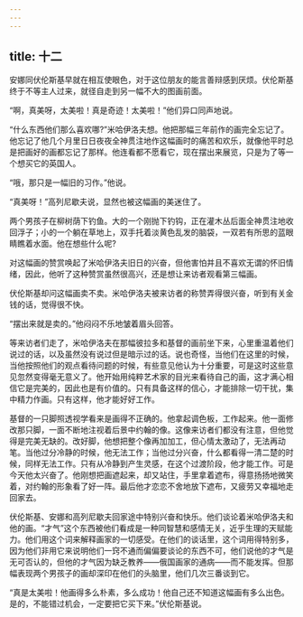 ```yaml
---
---
---
```

title: 十二
---




安娜同伏伦斯基早就在相互使眼色，对于这位朋友的能言善辩感到厌烦。伏伦斯基终于不等主人过来，就径自走到另一幅不大的图画前面。

“啊，真美呀，太美啦！真是奇迹！太美啦！”他们异口同声地说。

“什么东西他们那么喜欢哪?”米哈伊洛夫想。他把那幅三年前作的画完全忘记了。他忘记了他几个月里日日夜夜全神贯注地作这幅画时的痛苦和欢乐，就像他平时总是把画好的画都忘记了那样。他连看都不愿看它，现在摆出来展览，只是为了等一个想买它的英国人。

“哦，那只是一幅旧的习作。”他说。

“真美呀！”高列尼歇夫说，显然也被这幅画的美迷住了。

两个男孩子在柳树荫下钓鱼。大的一个刚抛下钓钩，正在灌木丛后面全神贯注地收回浮子；小的一个躺在草地上，双手托着淡黄色乱发的脑袋，一双若有所思的蓝眼睛瞧着水面。他在想些什么呢?

对这幅画的赞赏唤起了米哈伊洛夫旧日的兴奋，但他害怕并且不喜欢无谓的怀旧情绪，因此，他听了这种赞赏虽然很高兴，还是想让来访者观看第三幅画。

伏伦斯基却问这幅画卖不卖。米哈伊洛夫被来访者的称赞弄得很兴奋，听到有关金钱的话，觉得很不快。

“摆出来就是卖的。”他闷闷不乐地皱着眉头回答。

等来访者们走了，米哈伊洛夫在那幅彼拉多和基督的画前坐下来，心里重温着他们说过的话，以及虽然没有说过但是暗示过的话。说也奇怪，当他们在这里的时候，当他按照他们的观点看待问题的时候，有些意见他认为十分重要，可是这时这些意见忽然变得毫无意义了。他开始用纯粹艺术家的目光来看待自己的画，这才满心相信它是完美的，因此也是有价值的。只有具备这样的信心，才能排除一切干扰，集中精力作画。只有这样，他才能好好工作。

基督的一只脚照透视学看来是画得不正确的。他拿起调色板，工作起来。他一面修改那只脚，一面不断地注视着后景中约翰的像。这像来访者们都没有注意，但他觉得是完美无缺的。改好脚，他想把整个像再加加工，但心情太激动了，无法再动笔。当他过分冷静的时候，他无法工作；当他过分兴奋，什么都看得一清二楚的时候，同样无法工作。只有从冷静到产生灵感，在这个过渡阶段，他才能工作。可是今天他太兴奋了。他刚想把画遮起来，却又站住，手里拿着遮布，得意扬扬地微笑着，对约翰的形象看了好一阵。最后他才恋恋不舍地放下遮布，又疲劳又幸福地走回家去。

伏伦斯基、安娜和高列尼歇夫回家途中特别兴奋和快乐。他们谈论着米哈伊洛夫和他的画。“才气”这个东西被他们看成是一种同智慧和感情无关，近乎生理的天赋能力。他们用这个词来解释画家的一切感受。在他们的谈话里，这个词用得特别多，因为他们非用它来说明他们一窍不通而偏偏要谈论的东西不可，他们说他的才气是无可否认的，但他的才气因为缺乏教养——俄国画家的通病——而不能发挥。但那幅表现两个男孩子的画却深印在他们的头脑里，他们几次三番谈到它。

“真是太美啦！他画得多么朴素，多么成功！他自己还不知道这幅画有多么出色。是的，不能错过机会，一定要把它买下来。”伏伦斯基说。